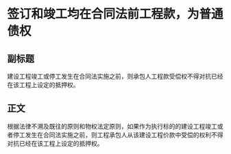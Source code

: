 # 签订和竣工均在合同法前工程款，为普通债权
## 副标题
建设工程竣工或停工发生在合同法实施之前，则承包人工程款受偿权不得对抗已经在该工程上设定的抵押权。
## 正文
根据法律不溯及既往的原则和物权法定原则，如果作为执行标的的建设工程竣工或者停工发生在合同法实施之前，则工程承包人从该建设工程价款中受偿的权利不得对抗已经在该工程上设定的抵押权。